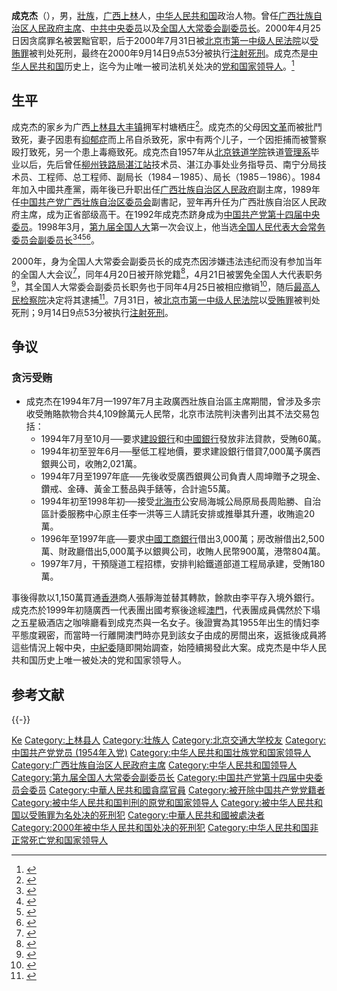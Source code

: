 {{NPOV|time=2007-08-21T11:03:50Z}}
{{Refimprove|time=2007-09-26T15:21:49Z}}

{{Infobox officeholder
|name              = 成克杰
|original_name     = 
|honorific-suffix  = 
|image             = Cheng Kejie.jpg
|width             = 200px
|imagesize         = 
|smallimage        = 
|caption           = 2000年9月14日[[注射死刑|注射死刑]]前的成克杰
|term              = 
|office1           = 第九届[[全国人民代表大会常务委员会副委员长|全国人民代表大会常务委员会副委员长]]
|term_start1       = 1998年3月16日
|term_end1         = 2000年4月25日（{{age in years and days|1998|3|16|2000|4|25|age=no}}）
|alongside1        = [[田纪云|田纪云]]、[[谢非|谢非]]、[[姜春云|姜春云]]、[[邹家华|邹家华]]、[[帕巴拉·格列朗杰|帕巴拉·格列朗杰]]、[[王光英|王光英]]、[[程思远|程思远]]、[[布赫|布赫]]、[[铁木尔·达瓦买提|铁木尔·达瓦买提]]、[[吴阶平|吴阶平]]、[[彭珮云|彭珮云]]、[[何鲁丽|何鲁丽]]、[[周光召|周光召]]、[[曹志_(1928年)|曹志]]、[[丁石孙|丁石孙]]、[[成思危|成思危]]、[[许嘉璐|许嘉璐]]、[[蒋正华|蒋正华]]
|1blankname1       = 委员长
|1namedata1        = [[李鹏|李鹏]]
|2blankname1       = 秘书长
|2namedata1        = [[何椿霖|何椿霖]]
|office2            = [[广西壮族自治区人民政府|广西壮族自治区人民政府]][[广西行政长官列表|主席]]
|1blankname2        = 自治区党委书记
|1namedata2         = [[陈辉光|陈辉光]]→[[赵富林|赵富林]]→[[曹伯纯|曹伯纯]]
|term_start2        = 1990年1月
|term_end2          = 1998年1月
|predecessor2       = [[韦纯束|韦纯束]]
|successor2         = [[李兆焯|李兆焯]]
|term2             = 

|birth_date        = 1933年11月13日
|birth_place       = {{CHN-1928}}[[廣西省_(中華民國)|广西省]][[上林县|上林县]]
|death_date        = {{Death date and age|2000|9|14|1933|11|13}}
|death_place       = {{PRC}}[[北京市|北京市]]
|nationality       = {{PRC}}
|spouse            = 李平（情妇）
|party             = <del>{{CPC}}</del>（1954年2月－2000年4月20日被开除）
|children          = 
|alma_mater        = [[北京交通大学|北方交通大学]]铁道商务系运动工程专业
|occupation        = 
|profession        = 
|signature         = 
|website           = 
|educate = 
|past = 
* [[中国铁路南宁局集团|柳州铁路局]][[湛江站|湛江站]]实习生、技术员 、南宁分局技术员，1957年－1969年
* 柳州铁路局湛江车站技术员，湛江办事处业务指导员，1969年－1979年
* 柳州铁路局南宁分局技术员、工程师，1979年－1980年
* 柳州铁路局南宁分局副总工程师，1980年－1983年
* 柳州铁路局南宁分局副局长兼总工程师，1983年－1984年
* 柳州铁路局副局长，1984年－1985年
* 柳州铁路局局长兼党委副书记，1985年－1986年
* 广西壮族自治区副主席，1986年－1989年
* 中共广西壮族自治区委员会副书记、自治区副主席，1989年－1990年
* 中共广西壮族自治区委员会副书记、自治区代主席、主席，1990年－1998年
* 全国人大常委会副委员长，1998年－2000年
}}

'''成克杰'''（{{bd|1933年|11月13日|2000年|9月14日|catIdx=Cheng,成}}），男，[[壯族|壯族]]，[[广西壮族自治区|广西]][[上林县|上林]]人，[[中华人民共和国|中华人民共和国]]政治人物。曾任[[广西行政长官列表|广西壮族自治区人民政府主席]]、[[中国共产党第十四届中央委员会委员列表|中共中央委员]]以及[[全国人民代表大会常务委员会副委员长|全国人大常委会副委员长]]。2000年4月25日因贪腐罪名被罢黜官职，后于2000年7月31日被[[北京市第一中级人民法院|北京市第一中级人民法院]]以[[受贿罪|受贿罪]]被判处死刑，最终在2000年9月14日9点53分被执行[[注射死刑|注射死刑]]。成克杰是[[中华人民共和国|中华人民共和国]]历史上，迄今为止唯一被司法机关处决的[[党和国家领导人|党和国家领导人]]。<ref>{{cite news|url=http://news.sina.com.cn/china/2000-07-31/112830.html|title=成克杰收受巨额贿赂被一审判处死刑|agency=[[中新社|中新社]]|date=2000-07-31|accessdate=2015-08-27|archiveurl=https://web.archive.org/web/20160304102913/http://news.sina.com.cn/china/2000-07-31/112830.html|archivedate=2016-03-04|dead-url=no}}</ref>

== 生平 ==
成克杰的家乡为广西[[上林县|上林县]][[大丰镇_(上林县)|大丰镇]]拥军村塘栖庄<ref>{{cite news|url=http://news.sina.com.cn/society/2000-08-11/116502.html|title=长篇报道：成克杰与情妇李平的黑色档案|publisher=[[华商报_(陕西)|华商报]]|date=2000-08-11|accessdate=2017-10-19|archiveurl=https://web.archive.org/web/20170708213740/http://news.sina.com.cn/society/2000-08-11/116502.html|archivedate=2017-07-08|dead-url=no}}</ref>。成克杰的父母因[[文化大革命|文革]]而被批鬥致死，妻子因患有[[抑郁症|抑郁症]]而上吊自杀致死，家中有两个儿子，一个因拒捕而被警察殴打致死，另一个患上毒瘾致死。成克杰自1957年从[[北京交通大学|北京铁道学院]]铁道[[管理学|管理系]]毕业以后，先后曾任[[中国铁路南宁局集团|柳州铁路局]][[湛江站|湛江站]]技术员、湛江办事处业务指导员、南宁分局技术员、工程师、总工程师、副局长（1984－1985）、局长（1985－1986）。1984年加入中國共產黨，兩年後已升职出任[[广西壮族自治区人民政府|广西壮族自治区人民政府]]副主席，1989年任[[中国共产党广西壮族自治区委员会|中国共产党广西壮族自治区委员会]]副書記，翌年再升任为广西壯族自治区人民政府主席，成为正省部级高干。在1992年成克杰跻身成为[[中国共产党第十四届中央委员会委员列表|中国共产党第十四届中央委员]]。1998年3月，[[第九届全国人民代表大会|第九届全国人大]]第一次会议上，他当选[[全国人民代表大会常务委员会副委员长|全国人民代表大会常务委员会副委员长]]<ref>{{Cite book|title=新中国50年 中|last=韩泰华主编|publisher=北京：[[红旗出版社|红旗出版社]]|year=1999.11|isbn=7-5051-0423-3|pages=897}}</ref><ref>{{Cite book|title=第九届全国人民代表大会及其常务委员会会议大事记 1998．3-2003．2|last=全国人大常委会办公厅秘书一局编|publisher=北京：[[中国民主法制出版社|中国民主法制出版社]]|year=2004.01|isbn=7-80078-793-1|pages=405}}</ref><ref>{{Cite book|title=中华人民共和国年鉴 1998 总第18期|last=中华人民共和国年鉴编辑部编辑|publisher=[[中国年鉴社|中国年鉴社]]|year=1999.01|isbn=7-80056-903-9|pages=41}}</ref><ref>{{Cite book|title=中华人民共和国通鉴|last=龙德，蔡翔主编|publisher=沈阳：[[辽宁人民出版社|辽宁人民出版社]]|year=2000.12|isbn=7-205-04473-1|pages=1832}}</ref>。

2000年，身为全国人大常委会副委员长的成克杰因涉嫌违法违纪而没有参加当年的全国人大会议<ref>{{cite news|url=http://news.sina.com.cn/china/2000-3-4/67982.html|title=成克杰因涉嫌违法违纪不参加本次人大会议|publisher=[[中新社|中新社]]|date=2000-03-04|accessdate=2015-08-27|archiveurl=https://web.archive.org/web/20160304230246/http://news.sina.com.cn/china/2000-3-4/67982.html|archivedate=2016-03-04|dead-url=no}}</ref>，同年4月20日被开除党籍<ref>{{cite news|url=http://news.sina.com.cn/china/2000-4-20/83413.html|title=成克杰收受巨额贿赂非法谋利被开除党籍|publisher=[[新华社|新华社]]|date=2000-04-20|accessdate=2015-08-27|archiveurl=https://web.archive.org/web/20170303201224/http://news.sina.com.cn/china/2000-4-20/83413.html|archivedate=2017-03-03|dead-url=no}}</ref>，4月21日被罢免全国人大代表职务<ref>{{cite news|url=http://news.sina.com.cn/china/2000-4-21/83713.html|title=广西人大常委会罢免成克杰全国人大代表职务|publisher=[[新华社|新华社]]|date=2000-04-21|accessdate=2020-07-17|archive-date=2020-07-17|archive-url=https://web.archive.org/web/20200717161349/http://news.sina.com.cn/china/2000-4-21/83713.html|dead-url=no}}</ref>，其全国人大常委会副委员长职务也于同年4月25日被相应撤销<ref>{{cite news|url=http://news.sina.com.cn/china/2000-04-25/84812.html|title=全国人大常委会关于撤销成克杰人大副委员长职务的公告|publisher=[[新华社|新华社]]|date=2000-04-25|accessdate=2020-07-17|archive-date=2020-07-17|archive-url=https://web.archive.org/web/20200717035100/http://news.sina.com.cn/china/2000-04-25/84812.html|dead-url=no}}</ref>，随后[[中华人民共和国最高人民检察院|最高人民检察院]]决定将其逮捕<ref>{{cite news|url=http://news.sina.com.cn/china/2000-04-25/84811.html|title=最高人民检察院决定将成克杰依法逮捕|publisher=[[新华社|新华社]]|date=2000-04-25|accessdate=2020-07-17|archive-date=2020-07-17|archive-url=https://web.archive.org/web/20200717123644/http://news.sina.com.cn/china/2000-04-25/84811.html|dead-url=no}}</ref>。7月31日，被[[北京市第一中级人民法院|北京市第一中级人民法院]]以[[賄賂|受贿罪]]被判处死刑；9月14日9点53分被执行[[注射死刑|注射死刑]]。

== 争议 ==
===贪污受贿===
* 成克杰在1994年7月—1997年7月主政廣西壯族自治區主席期間，曾涉及多宗收受賄賂款物合共4,109餘萬元人民幣，北京市法院判決書列出其不法交易包括：
** 1994年7月至10月──要求[[中国建设银行|建設銀行]]和[[中国银行|中國銀行]]發放非法貸款，受賄60萬。
** 1994年初至翌年6月──壓低工程地價，要求建設銀行借貸7,000萬予廣西銀興公司，收賄2,021萬。
** 1994年7月至1997年底──先後收受廣西銀興公司負責人周坤贈予之現金、鑽戒、金磚、黃金工藝品與手錶等，合計逾55萬。
** 1994年初至1998年初──接受[[北海市|北海市]]公安局海城公局原局長周貽勝、自治區計委服務中心原主任李一洪等三人請託安排或推舉其升遷，收賄逾20萬。
** 1996年至1997年底──要求[[中国工商银行|中國工商銀行]]借出3,000萬；房改辦借出2,500萬、財政廳借出5,000萬予以銀興公司，收賄人民幣900萬，港幣804萬。
** 1997年7月，干預隧道工程招標，安排判給鐵道部道工程局承建，受賄180萬。

事後得款以1,150萬買通[[香港|香港]]商人張靜海並替其轉款，餘款由李平存入境外銀行。成克杰於1999年初隨廣西一代表團出國考察後途經[[澳門|澳門]]，代表團成員偶然於下塌之五星級酒店之咖啡廳看到成克杰與一名女子。後證實為其1955年出生的情妇李平態度親密，而當時一行離開澳門時亦見到該女子由成的房間出來，返抵後成員將這些情況上報中央，[[中国共产党中央纪律检查委员会|中紀委]]隨即開始調查，始陸續揭發此大案。成克杰是中华人民共和国历史上唯一被处决的党和国家领导人。

== 参考文献 ==
{{Reflist|30em}}

{{-}}
{{start box}}
{{s-gov|prc}}
{{s-before|[[韦纯束|韦纯束]]}}
{{s-title|[[广西壮族自治区人民政府|广西壮族自治区人民政府]][[广西行政长官列表|主席]]|1990年－1998年}}
{{s-after|[[李兆焯|李兆焯]]}}
{{s-before|肖诚}}
{{s-title|[[中国铁路南宁局集团|柳州铁路局]]局长|1985年1月－1986年10月}} 
{{s-after|李蕴 (1931年)}}
{{end box}}

{{全国人大常委会副委员长}}
{{廣西行政長官}}
{{中华人民共和国广西壮族自治区正职领导人|nocat}}
{{壮族高级干部}}
{{中華人民共和國1978年後被處決的廳級以上高官}}

{{authority control}}
{{DEFAULTSORT:Cheng Kejie}}
[[Category:成姓|Ke]]
[[Category:上林县人|Category:上林县人]]
[[Category:壮族人|Category:壮族人]]
[[Category:北京交通大学校友|Category:北京交通大学校友]]
[[Category:中国共产党党员_(1954年入党)|Category:中国共产党党员 (1954年入党)]]
[[Category:中华人民共和国壮族党和国家领导人|Category:中华人民共和国壮族党和国家领导人]]
[[Category:广西壮族自治区人民政府主席|Category:广西壮族自治区人民政府主席]]
[[Category:中华人民共和国领导人|Category:中华人民共和国领导人]]
[[Category:第九届全国人大常委会副委员长|Category:第九届全国人大常委会副委员长]]
[[Category:中国共产党第十四届中央委员会委员|Category:中国共产党第十四届中央委员会委员]]
[[Category:中華人民共和國貪腐官員|Category:中華人民共和國貪腐官員]]
[[Category:被开除中国共产党党籍者|Category:被开除中国共产党党籍者]]
[[Category:被中华人民共和国判刑的原党和国家领导人|Category:被中华人民共和国判刑的原党和国家领导人]]
[[Category:被中华人民共和国以受贿罪为名处决的死刑犯|Category:被中华人民共和国以受贿罪为名处决的死刑犯]]
[[Category:中華人民共和國被處決者|Category:中華人民共和國被處決者]]
[[Category:2000年被中华人民共和国处决的死刑犯|Category:2000年被中华人民共和国处决的死刑犯]]
[[Category:中华人民共和国非正常死亡党和国家领导人|Category:中华人民共和国非正常死亡党和国家领导人]]